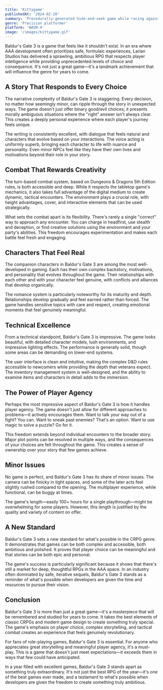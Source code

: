 ```yaml
---
title: 'Kittygame'
publishedAt: '2024-02-20'
summary: 'Procedurally-generated hide-and-seek game while racing against the clock to find all the kitties!'
genre: 'Precision platformer'
platform: 'WASM-4'
image: '/images/kittygame.gif'
---
```


Baldur's Gate 3 is a game that feels like it shouldn't exist. In an era where AAA development often prioritizes safe, formulaic experiences, Larian Studios has delivered a sprawling, ambitious RPG that respects player intelligence while providing unprecedented levels of choice and consequence. It's not just a great game—it's a landmark achievement that will influence the genre for years to come.

## A Story That Responds to Every Choice

The narrative complexity of Baldur's Gate 3 is staggering. Every decision, no matter how seemingly minor, can ripple through the story in unexpected ways. The game doesn't just offer binary good/evil choices; it presents morally ambiguous situations where the "right" answer isn't always clear. This creates a deeply personal experience where each player's journey feels unique.

The writing is consistently excellent, with dialogue that feels natural and characters that evolve based on your interactions. The voice acting is uniformly superb, bringing each character to life with nuance and personality. Even minor NPCs feel like they have their own lives and motivations beyond their role in your story.

## Combat That Rewards Creativity

The turn-based combat system, based on Dungeons & Dragons 5th Edition rules, is both accessible and deep. While it respects the tabletop game's mechanics, it also takes full advantage of the digital medium to create dynamic, tactical encounters. The environment plays a crucial role, with height advantages, cover, and interactive elements that can be used strategically.

What sets the combat apart is its flexibility. There's rarely a single "correct" way to approach any encounter. You can charge in headfirst, use stealth and deception, or find creative solutions using the environment and your party's abilities. This freedom encourages experimentation and makes each battle feel fresh and engaging.

## Characters That Feel Real

The companion characters in Baldur's Gate 3 are among the most well-developed in gaming. Each has their own complex backstory, motivations, and personality that evolves throughout the game. Their relationships with each other and with your character feel genuine, with conflicts and alliances that develop organically.

The romance system is particularly noteworthy for its maturity and depth. Relationships develop gradually and feel earned rather than forced. The game handles sensitive topics with care and respect, creating emotional moments that feel genuinely meaningful.

## Technical Excellence

From a technical standpoint, Baldur's Gate 3 is impressive. The game looks beautiful, with detailed character models, lush environments, and impressive lighting effects. The performance is generally solid, though some areas can be demanding on lower-end systems.

The user interface is clean and intuitive, making the complex D&D rules accessible to newcomers while providing the depth that veterans expect. The inventory management system is well-designed, and the ability to examine items and characters in detail adds to the immersion.

## The Power of Player Agency

Perhaps the most impressive aspect of Baldur's Gate 3 is how it handles player agency. The game doesn't just allow for different approaches to problems—it actively encourages them. Want to talk your way out of a fight? You can. Want to sneak past enemies? That's an option. Want to use magic to solve a puzzle? Go for it.

This freedom extends beyond individual encounters to the broader story. Major plot points can be resolved in multiple ways, and the consequences of your choices are felt throughout the game. This creates a sense of ownership over your story that few games achieve.

## Minor Issues

No game is perfect, and Baldur's Gate 3 has its share of minor issues. The camera can be finicky in tight spaces, and some of the later acts feel slightly rushed compared to the opening. The multiplayer experience, while functional, can be buggy at times.

The game's length—easily 100+ hours for a single playthrough—might be overwhelming for some players. However, this length is justified by the quality and variety of content on offer.

## A New Standard

Baldur's Gate 3 sets a new standard for what's possible in the CRPG genre. It demonstrates that games can be both complex and accessible, both ambitious and polished. It proves that player choice can be meaningful and that stories can be both epic and personal.

The game's success is particularly significant because it shows that there's still a market for deep, thoughtful RPGs in the AAA space. In an industry often dominated by safe, iterative sequels, Baldur's Gate 3 stands as a reminder of what's possible when developers are given the time and resources to pursue their vision.

## Conclusion

Baldur's Gate 3 is more than just a great game—it's a masterpiece that will be remembered and studied for years to come. It takes the best elements of classic CRPGs and modern game design to create something truly special. The game's emphasis on player choice, complex storytelling, and tactical combat creates an experience that feels genuinely revolutionary.

For fans of role-playing games, Baldur's Gate 3 is essential. For anyone who appreciates great storytelling and meaningful player agency, it's a must-play. This is a game that doesn't just meet expectations—it exceeds them in ways that few could have anticipated.

In a year filled with excellent games, Baldur's Gate 3 stands apart as something truly extraordinary. It's not just the best RPG of the year—it's one of the best games ever made, and a testament to what's possible when developers are given the freedom to create something truly ambitious. 